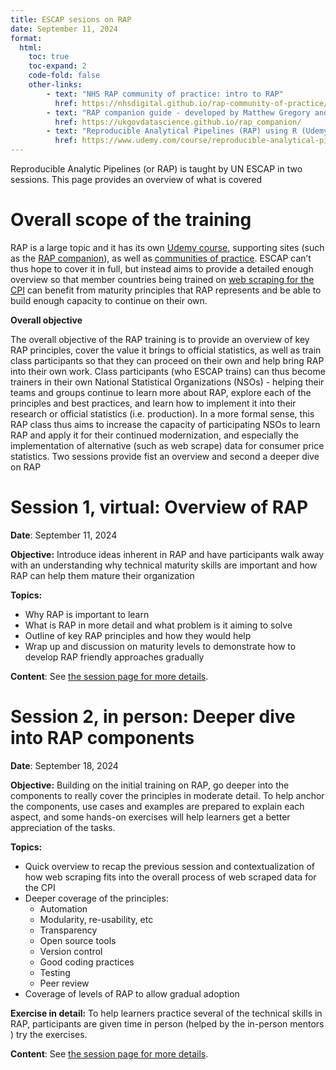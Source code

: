```yaml
---
title: ESCAP sesions on RAP
date: September 11, 2024
format:
  html:
    toc: true
    toc-expand: 2
    code-fold: false
    other-links:
        - text: "NHS RAP community of practice: intro to RAP"
          href: https://nhsdigital.github.io/rap-community-of-practice/introduction_to_RAP/what_is_RAP/
        - text: "RAP companion guide - developed by Matthew Gregory and Matthew Upson"
          href: https://ukgovdatascience.github.io/rap_companion/
        - text: "Reproducible Analytical Pipelines (RAP) using R (Udemy course)"
          href: https://www.udemy.com/course/reproducible-analytical-pipelines/
---
```


Reproducible Analytic Pipelines (or RAP) is taught by UN ESCAP in two sessions. This page provides an overview of what is covered

# Overall scope of the training

RAP is a large topic and it has its own [Udemy course](https://www.udemy.com/course/reproducible-analytical-pipelines/), supporting sites (such as the [RAP companion](https://ukgovdatascience.github.io/rap_companion/)), as well as [communities of practice](https://nhsdigital.github.io/rap-community-of-practice/). ESCAP can't thus hope to cover it in full, but instead aims to provide a detailed enough overview so that member countries being trained on [web scraping for the CPI](https://xtophe.notion.site/Web-Scraping-for-CPI-Training-c36b27c2ea6b4f02ad760069afaf6fb5) can benefit from maturity principles that RAP represents and be able to build enough capacity to continue on their own.

**Overall objective**

The overall objective of the RAP training is to provide an overview of key RAP principles, cover the value it brings to official statistics, as well as train class participants so that they can proceed on their own and help bring RAP into their own work. Class participants (who ESCAP trains) can thus become trainers in their own National Statistical Organizations (NSOs) - helping their teams and groups continue to learn more about RAP, explore each of the principles and best practices, and learn how to implement it into their research or official statistics (i.e. production). In a more formal sense, this RAP class thus aims to increase the capacity of participating NSOs to learn RAP and apply it for their continued modernization, and especially the implementation of alternative (such as web scrape) data for consumer price statistics. Two sessions provide fist an overview and second a deeper dive on RAP

# Session 1, virtual: Overview of RAP {#rap-session-1}

**Date**: September 11, 2024

**Objective:** Introduce ideas inherent in RAP and have participants walk away with an understanding why technical maturity skills are important and how RAP can help them mature their organization

**Topics:**

-   Why RAP is important to learn
-   What is RAP in more detail and what problem is it aiming to solve
-   Outline of key RAP principles and how they would help
-   Wrap up and discussion on maturity levels to demonstrate how to develop RAP friendly approaches gradually

**Content**: See [the session page for more details](sept_11/sept_11_session.qmd).

# Session 2, in person: Deeper dive into RAP components {#rap-session-2}

**Date**: September 18, 2024

**Objective:** Building on the initial training on RAP, go deeper into the components to really cover the principles in moderate detail. To help anchor the components, use cases and examples are prepared to explain each aspect, and some hands-on exercises will help learners get a better appreciation of the tasks.

**Topics:**

-   Quick overview to recap the previous session and contextualization of how web scraping fits into the overall process of web scraped data for the CPI
-   Deeper coverage of the principles:
    -   Automation
    -   Modularity, re-usability, etc
    -   Transparency
    -   Open source tools
    -   Version control
    -   Good coding practices
    -   Testing
    -   Peer review
-   Coverage of levels of RAP to allow gradual adoption

**Exercise in detail:** To help learners practice several of the technical skills in RAP, participants are given time in person (helped by the in-person mentors ) try the exercises.

**Content**: See [the session page for more details](sept_18/sept_18_session.qmd).